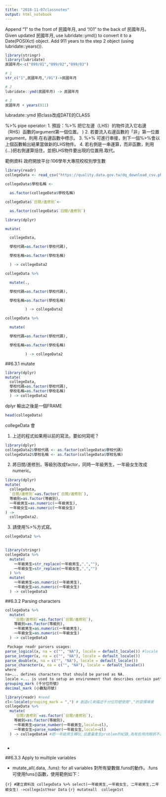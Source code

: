 ```yaml
---
title: "2018-11-07classnotes"
output: html_notebook
---
```

Append “1” to the front of 民國年月, and “/01” to the back of 民國年月。
Given updated 民國年月, use lubridate::ymd() to convert it to a Date(POSIXct) object.
Add 911 years to the step 2 object (using lubridate::years()).
```r
library(stringr)
library(lubridate)
民國年月<-c("099/01","099/02","099/03")

# 1
str_c("1",民國年月,"/01")->民國年月

# 2
lubridate::ymd(民國年月) -> 民國年月

# 3
民國年月 + years(911)
```

lubradate::ymd
把class改成DATE的CLASS

%>% pipe operator:
1. 預設：%>% 把它左邊（LHS）的物件流入它右邊（RHS）函數的argument第一個位置。 )
2. 若要流入右邊函數的「非」第一位置argument，則用.在右邊函數中標示。
3. %>% 可進行串接，則下一個%>%會以上個函數輸出結果當做新的LHS物件。
4. 若右側是一串運算，而非函數，則用{...}把右側運算括住，並把LHS物件要出現的位置用.取代。




範例資料
政府開放平台:106學年大專院校校別學生數

```r
library(readr)
collegeData <- read_csv("https://quality.data.gov.tw/dq_download_csv.php?nid=6231&md5_url=dda8fca407131483c1d8cbf3d61cf793")
```
```r

collegeData$學校名稱 <-

  as.factor(collegeData$學校名稱)

collegeData$`日間∕進修別`<-

  as.factor(collegeData$`日間∕進修別`)

```



```r

library(dplyr)

mutate(

  collegeData,

  學校代碼=as.factor(學校代碼),

  學校名稱=as.factor(學校名稱)

  ) -> collegeData2

```



```r

collegeData %>%

  mutate(.,

  學校代碼=as.factor(學校代碼),

  學校名稱=as.factor(學校名稱)

         ) -> collegeData2

```



```r

collegeData %>%

  mutate(

  學校代碼=as.factor(學校代碼),

  學校名稱=as.factor(學校名稱)

         ) -> collegeData2

```
##6.3.1 mutate

```r
library(dplyr)
mutate(
  collegeData,
  學校代碼=as.factor(學校代碼),
  學校名稱=as.factor(學校名稱)
  ) -> collegeData2
```
dplyr 輸出之後是一個FRAME
```r
head(collegeData)
```
collegeData 會


1. 上述的程式如果用以前的寫法，要如何寫呢？
```r
library(dplyr)
collegeData2$學校代碼 <- as.factor(collegeData$學校代碼)
collegeData2$學校名稱 <- as.factor(collegeData$學校名稱)
```


2. 將日間/進修別，等級別改成factor，同時一年級男生，一年級女生改成numeric。
```r
library(dplyr)
mutate(
  collegeData,
  `日間/進修別`=as.factor(`日間/進修別`),
  等級別=as.factor(等級別),
  一年級男生=as.numeric(一年級男生),
  一年級女生=as.numeric(一年級女生)
) ->
  collegeData2.

```

3. 請使用%>%方式寫。


```r
collegeData2 %>%
  
```

```r
library(stringr)
collegeData %>%
  mutate(
    一年級男生=str_replace(一年級男生,",",""),
    一年級女生=str_replace(一年級女生,",","")
  ) %>%
  mutate(
    一年級男生=as.numeric(一年級男生),
    一年級女生=as.numeric(一年級女生)
  ) -> collegeData3

```
##6.3.2 Parsing characters
```r
collegeData %>% 
  mutate(
    `日間∕進修別`=as.factor(`日間∕進修別`),
    等級別=as.factor(等級別),
    一年級男生=as.numeric(一年級男生),
    一年級女生=as.numeric(一年級女生)
  ) -> collegeData3
```

```r
 Package readr parsers usages:
parse_logical(x, na = c("", "NA"), locale = default_locale()) #locale 
parse_integer(x, na = c("", "NA"), locale = default_locale())
parse_double(x, na = c("", "NA"), locale = default_locale())
parse_character(x, na = c("", "NA"), locale = default_locale())
where
na=... defines characters that should be parsed as NA.
locale =... is used to setup an environment that describes certain patterns of writing used in some part of the world, where … can be supplied by locale() function. (Note：locale means 場景)
grouping_mark (千分位符號)
decimal_mark (小數點符號)
```
```r
library(readr) #need
cl<-locale(grouping_mark = ",") # 創造cl來描述千分位符號使用","的習慣場景
collegeData %>% 
  mutate(
    `日間∕進修別`=as.factor(`日間∕進修別`),
    等級別=as.factor(等級別),
    一年級男生=parse_number(一年級男生,locale=cl),
    一年級女生=parse_number(一年級女生,locale=cl)
  ) -> collegeData4 #把一年級男生轉玩,且盡量產生problem的紀錄,為有些用肉眼抓不出
```
```r

```
*

##6.3.3 Apply to multiple variables

 - mutate_all(.data, .funs): for all variables 對所有變數做.funs的動作。.funs可使用funs()函數，使用範例如下：

```{r} #建立資料及
collegeData %>%
select(一年級男生,一年級女生,
二年級男生,二年級女生) ->college1stYear Data
```
```{r} mutateall 
college1st
```


















